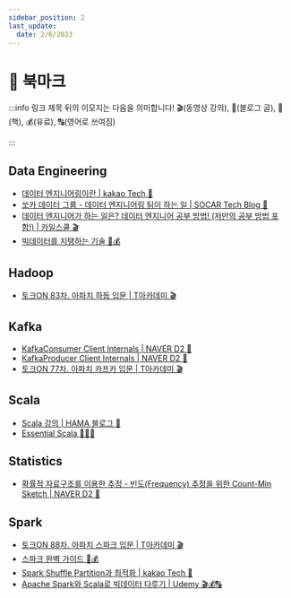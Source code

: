 ```yaml
---
sidebar_position: 2
last_update:
  date: 2/6/2023
---
```


# 📌 북마크

:::info 링크 제목 뒤의 이모지는 다음을 의미합니다!
🎬(동영상 강의), 📝(블로그 글), 📕(책), 💰(유료), 🔠(영어로 쓰여짐)

:::

## Data Engineering

- [데이터 엔지니어링이란 | kakao Tech 📝](https://tech.kakao.com/2020/11/30/kakao-data-engineering/)
- [쏘카 데이터 그룹 - 데이터 엔지니어링 팀이 하는 일 | SOCAR Tech Blog 📝](https://tech.socarcorp.kr/data/2021/03/24/what-socar-data-engineering-team-does.html)
- [데이터 엔지니어가 하는 일은? 데이터 엔지니어 공부 방법! (저만의 공부 방법 포함!) | 카일스쿨 🎬](https://www.youtube.com/watch?v=1Viu7Ce632s)
- [빅데이터를 지탱하는 기술 📕💰](http://www.kyobobook.co.kr/product/detailViewKor.laf?ejkGb=KOR&mallGb=KOR&barcode=9791188621439&orderClick=LAG&Kc=)

## Hadoop

- [토크ON 83차. 아파치 하둡 입문 | T아카데미 🎬](https://www.youtube.com/playlist?list=PL9mhQYIlKEheGLT1V_PEby_I9pOXr1o3r)

## Kafka

- [KafkaConsumer Client Internals | NAVER D2 📝](https://d2.naver.com/helloworld/0974525)
- [KafkaProducer Client Internals | NAVER D2 📝](https://d2.naver.com/helloworld/6560422)
- [토크ON 77차. 아파치 카프카 입문 | T아카데미 🎬](https://youtube.com/playlist?list=PL9mhQYIlKEheZvqoJj_PkYGA2hhBhgha8)

## Scala

- [Scala 강의 | HAMA 블로그 📝](https://hamait.tistory.com/category/Scala)
- [Essential Scala 📝📕🔠](https://underscore.io/books/essential-scala/)

## Statistics

- [확률적 자료구조를 이용한 추정 - 빈도(Frequency) 추정을 위한 Count-Min Sketch | NAVER D2 📝](https://d2.naver.com/helloworld/711301)

## Spark

- [토크ON 88차. 아파치 스파크 입문 | T아카데미 🎬](https://www.youtube.com/playlist?list=PL9mhQYIlKEhf23_3QIqQvsa_06CyTZGdl)
- [스파크 완벽 가이드 📕💰](http://www.kyobobook.co.kr/product/detailViewKor.laf?ejkGb=KOR&mallGb=KOR&barcode=9791162241288&orderClick=LEa&Kc=)
- [Spark Shuffle Partition과 최적화 | kakao Tech 📝](https://tech.kakao.com/2021/10/08/spark-shuffle-partition/)
- [Apache Spark와 Scala로 빅데이터 다루기 | Udemy 🎬💰🔠](https://www.udemy.com/course/best-scala-apache-spark/)

